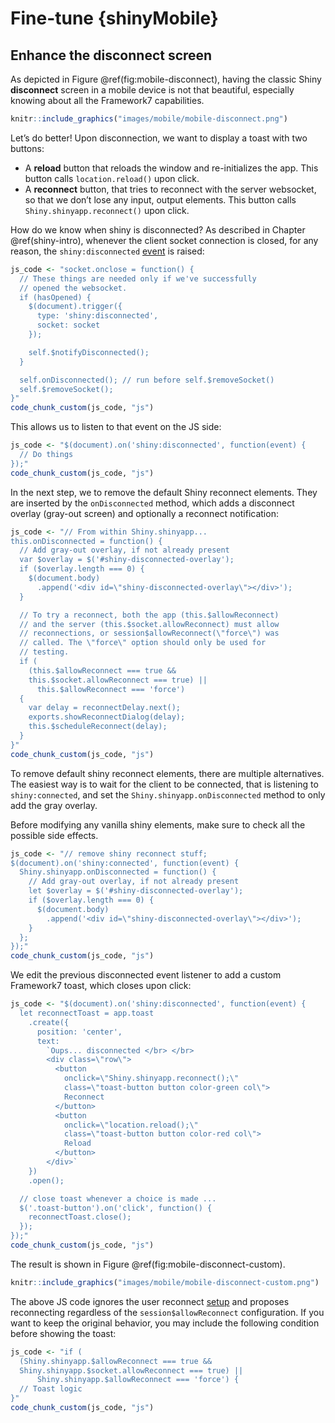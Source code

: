 # Fine-tune {shinyMobile} {#mobile-going-further}

## Enhance the disconnect screen

As depicted in Figure \@ref(fig:mobile-disconnect), having the classic Shiny __disconnect__
screen in a mobile device is not that beautiful, especially knowing about all the Framework7
capabilities.

```r
knitr::include_graphics("images/mobile/mobile-disconnect.png")
```

Let's do better! Upon disconnection, we want to display a toast with two buttons:

  - A __reload__ button that reloads the window and re-initializes the app. This button
  calls `location.reload()` upon click.
  - A __reconnect__ button, that tries to reconnect with the server websocket, 
  so that we don't lose any input, output elements. This button calls `Shiny.shinyapp.reconnect()` upon click.
  
How do we know when shiny is disconnected? As described in Chapter \@ref(shiny-intro),
whenever the client socket connection is closed, for any reason, the `shiny:disconnected` [event](https://shiny.rstudio.com/articles/js-events.html) is raised:

```r
js_code <- "socket.onclose = function() {
  // These things are needed only if we've successfully 
  // opened the websocket.
  if (hasOpened) {
    $(document).trigger({
      type: 'shiny:disconnected',
      socket: socket
    });

    self.$notifyDisconnected();
  }

  self.onDisconnected(); // run before self.$removeSocket()
  self.$removeSocket();
}"
code_chunk_custom(js_code, "js")
```

This allows us to listen to that event on the JS side:

```r
js_code <- "$(document).on('shiny:disconnected', function(event) {
  // Do things
});"
code_chunk_custom(js_code, "js")
```

In the next step, we to remove the default Shiny reconnect elements. They are inserted by the `onDisconnected` method, which adds a disconnect overlay (gray-out screen) and optionally a reconnect notification:

```r
js_code <- "// From within Shiny.shinyapp...
this.onDisconnected = function() {
  // Add gray-out overlay, if not already present
  var $overlay = $('#shiny-disconnected-overlay');
  if ($overlay.length === 0) {
    $(document.body)
      .append('<div id=\"shiny-disconnected-overlay\"></div>');
  }

  // To try a reconnect, both the app (this.$allowReconnect) 
  // and the server (this.$socket.allowReconnect) must allow 
  // reconnections, or session$allowReconnect(\"force\") was 
  // called. The \"force\" option should only be used for 
  // testing.
  if (
    (this.$allowReconnect === true && 
    this.$socket.allowReconnect === true) ||
      this.$allowReconnect === 'force')
  {
    var delay = reconnectDelay.next();
    exports.showReconnectDialog(delay);
    this.$scheduleReconnect(delay);
  }
}"
code_chunk_custom(js_code, "js")
```

To remove default shiny reconnect elements, there are multiple alternatives. The easiest way is to wait
for the client to be connected, that is listening to `shiny:connected`, and set the `Shiny.shinyapp.onDisconnected` method to only add the gray overlay. 

::: {.importantblock data-latex=""}
Before modifying any vanilla shiny elements, make sure to check all the possible
side effects.
:::


```r
js_code <- "// remove shiny reconnect stuff;
$(document).on('shiny:connected', function(event) {
  Shiny.shinyapp.onDisconnected = function() {
    // Add gray-out overlay, if not already present
    let $overlay = $('#shiny-disconnected-overlay');
    if ($overlay.length === 0) {
      $(document.body)
        .append('<div id=\"shiny-disconnected-overlay\"></div>');
    }
  };
});"
code_chunk_custom(js_code, "js")
```

We edit the previous disconnected event listener to add a custom Framework7 toast, which closes upon click:


```r
js_code <- "$(document).on('shiny:disconnected', function(event) {    
  let reconnectToast = app.toast
    .create({
      position: 'center',
      text:
        `Oups... disconnected </br> </br> 
        <div class=\"row\">
          <button 
            onclick=\"Shiny.shinyapp.reconnect();\" 
            class=\"toast-button button color-green col\">
            Reconnect
          </button>
          <button 
            onclick=\"location.reload();\" 
            class=\"toast-button button color-red col\">
            Reload
          </button>
        </div>`
    })
    .open();

  // close toast whenever a choice is made ...
  $('.toast-button').on('click', function() {
    reconnectToast.close();
  });
});"
code_chunk_custom(js_code, "js")
```

The result is shown in Figure \@ref(fig:mobile-disconnect-custom).

```r
knitr::include_graphics("images/mobile/mobile-disconnect-custom.png")
```

The above JS code ignores the user reconnect [setup](https://shiny.rstudio.com/articles/reconnecting.html) and proposes reconnecting regardless of the `session$allowReconnect` configuration. If you want to keep the original behavior, you may include the following condition before showing the toast:

```r
js_code <- "if (
  (Shiny.shinyapp.$allowReconnect === true && 
  Shiny.shinyapp.$socket.allowReconnect === true) ||
      Shiny.shinyapp.$allowReconnect === 'force') {
  // Toast logic
}"
code_chunk_custom(js_code, "js")
```
